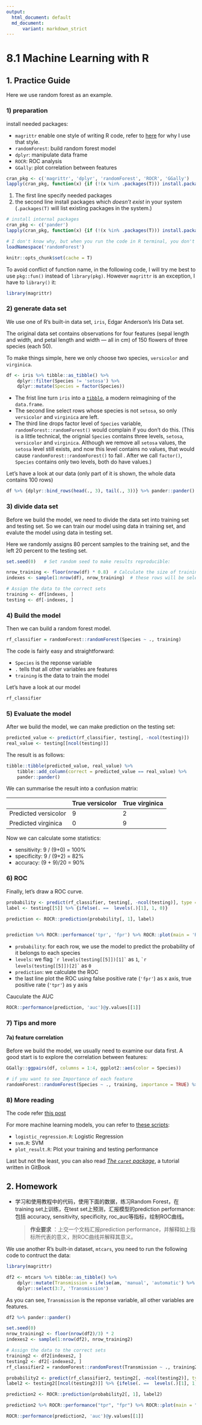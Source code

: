 ```yaml
---
output:
  html_document: default
  md_document:
      variant: markdown_strict
---
```




# 8.1 Machine Learning with R

## 1. Practice Guide

Here we use random forest as an example.

### 1) preparation

install needed packages:

   - `magrittr` enable one style of writing R code, refer to [here](https://r4ds.had.co.nz/pipes.html#piping-alternatives) for why I use that style.
   - `randomForest`: build random forest model
   - `dplyr`: manipulate data frame
   - `ROCR`: ROC analysis
   - `GGally`: plot correlation between features

```r
cran_pkg <- c('magrittr', 'dplyr', 'randomForest', 'ROCR', 'GGally')
lapply(cran_pkg, function(x) {if (!(x %in% .packages(T))) install.packages(x)})
```

1. The first line specify needed packages
1. the second line install packages which _doesn't exist_ in your system (`.packages(T)` will list existing packages in the system.)

 

```r
# install internal packages
cran_pkg <- c('pander')
lapply(cran_pkg, function(x) {if (!(x %in% .packages(T))) install.packages(x)})
```


```r
# I don't know why, but when you run the code in R terminal, you don't need this
loadNamespace('randomForest')

knitr::opts_chunk$set(cache = T)
```


To avoid conflict of function name, in the following code, I will try me best to use `pkg::fun()` instead of `library(pkg)`. However `magrittr` is an exception, I have to `library()` it:

```r
library(magrittr)
```


### 2) generate data set

We use one of R's built-in data set, `iris`, Edgar Anderson’s Iris Data set. 

The original data set contains observations for four features (sepal length and width, and petal length and width --- all in cm) of 150 flowers of three species (each 50). 

To make things simple, here we only choose two species, `versicolor` and `virginica`.

```r
df <- iris %>% tibble::as_tibble() %>% 
    dplyr::filter(Species != 'setosa') %>%
    dplyr::mutate(Species = factor(Species))
```

- The frist line turn `iris` into a [`tibble`](https://tibble.tidyverse.org/), a modern reimagining of the `data.frame`.
- The second line select rows whose species is not `setosa`, so only `versicolor` and `virginica` are left.
- The third line drops factor level of `Species` variable, `randomForest::randomForest()` would complain if you don't do this. (This is a little technical, the orignial `Species` contains three levels, `setosa`, `versicolor` and `virginica`. Although we remove all `setosa` values, the `setosa` level still exists, and now this level contains no values, that would cause `randomForest::randomForest()` to fail . After we call `factor()`, `Species` contains only two levels, both do have values.)

Let's have a look at our data (only part of it is shown, the whole data contains 100 rows)

```r
df %>% {dplyr::bind_rows(head(., 3), tail(., 3))} %>% pander::pander()
```


### 3) divide data set

Before we build the model, we need to divide the data set into training set and testing set. So we can train our model using data in training set, and evalute the model using data in testing set.

Here we randomly assigns 80 percent samples to the training set, and the left 20 percent to the testing set.

```r
set.seed(0)   # Set random seed to make results reproducible:

nrow_training <- floor(nrow(df) * 0.8)  # Calculate the size of training sets
indexes <- sample(1:nrow(df), nrow_training)  # these rows will be select for training

# Assign the data to the correct sets
training <- df[indexes, ] 
testing <- df[-indexes, ]
```

### 4) Build the model

Then we can build a random forest model.

```r
rf_classifier = randomForest::randomForest(Species ~ ., training)
```

The code is fairly easy and straightforward: 

  - `Species` is the reponse variable
  - `.` tells that all other variables are features
  - `training` is the data to train the model

Let's have a look at our model

```r
rf_classifier
```

### 5) Evaluate the model

After we build the model, we can make prediction on the testing set:

```r
predicted_value <- predict(rf_classifier, testing[, -ncol(testing)])
real_value <- testing[[ncol(testing)]]
```

The result is as follows:

```r
tibble::tibble(predicted_value, real_value) %>% 
    tibble::add_column(correct = predicted_value == real_value) %>% 
    pander::pander()
```

We can summarise the result into a confusion matrix:

| &nbsp;               | True versicolor | True virginica |
|----------------------|-----------------|----------------|
| Predicted versicolor | 9               | 2              |
| Predicted virginica  | 0               | 9              |

Now we can calculate some statistics:

- sensitivity: 9 / (9+0) = 100%
- specificity: 9 / (9+2) = 82%
- accuracy: (9 + 9)/20 = 90%
<!--   - mcc (Matthews correlation coefficient): (9\*9 - 0\*2) / (9\*11\*11\*9) = 0.008   -->




### 6) ROC

Finally, let's draw a ROC curve.

```r
probability <- predict(rf_classifier, testing[, -ncol(testing)], type = 'prob')
label <- testing[[5]] %>% {ifelse(. ==  levels(.)[1], 1, 0)}

prediction <- ROCR::prediction(probability[, 1], label)


prediction %>% ROCR::performance('tpr', 'fpr') %>% ROCR::plot(main = 'ROC Curve') 
```

- `probability`: for each row, we use the model to predict the probability of it belongs to each species
- `levels`: we flag `` `r levels(testing[[5]])[1]` `` as `1`, `` `r levels(testing[[5]])[2]` `` as `0`
- `prediction`: we calculate the ROC
- the last line plot the ROC using false positive rate (`'fpr'`) as x axis, true positive rate (`'tpr'`) as y axis

Cauculate the AUC

```r
ROCR::performance(prediction, 'auc')@y.values[[1]]
```

### 7) Tips and more

#### 7a) feature correlation

Before we build the model, we usually need to examine our data first. A good start is to explore the correlation between features:

```r
GGally::ggpairs(df, columns = 1:4, ggplot2::aes(color = Species))
```

```r
# if you want to see Importance of each feature
randomForest::randomForest(Species ~ ., training, importance = TRUE) %>% randomForest::varImpPlot()
```

### 8) More reading

The code refer [this post](https://www.blopig.com/blog/2017/04/a-very-basic-introduction-to-random-forests-using-r/)

For more  machine learning models, you can refer to [these scripts](https://github.com/urluzhi/scripts/tree/master/Rscript/machine_learning):  

  - `logistic_regression.R`: Logistic Regression
  - `svm.R`: SVM
  - `plot_result.R`: Plot your training and testing performance
  
Last but not the least, you can also read _[The `caret` package](http://topepo.github.io/caret)_, a tutorial written in GitBook


## 2. Homework

* 学习和使用教程中的代码，使用下面的数据，练习Random Forest，在training set上训练，在test set上预测，汇报模型的prediction performance: 包括 accuracy, sensitivity, specificity, roc\_auc等指标，绘制ROC曲线。

  > **作业要求** ：上交一个文档汇报prediction performance，并解释如上指标所代表的意义，附ROC曲线并解释其意义。

We use another R's built-in dataset, `mtcars`, you need to run the following code to contruct the data:

```r
library(magrittr)

df2 <- mtcars %>% tibble::as_tibble() %>%
    dplyr::mutate(Transmission = ifelse(am, 'manual', 'automatic') %>% factor) %>%
    dplyr::select(3:7, 'Transmission')
```

As you can see, `Transmission` is the reponse variable, all other variables are features.

```r
df2 %>% pander::pander()
```


```r
set.seed(0)  
nrow_training2 <- floor(nrow(df2)/3) * 2
indexes2 <- sample(1:nrow(df2), nrow_training2) 

# Assign the data to the correct sets
training2 <- df2[indexes2, ] 
testing2 <- df2[-indexes2, ]
rf_classifier2 = randomForest::randomForest(Transmission ~ ., training2) %T>% print

probability2 <- predict(rf_classifier2, testing2[, -ncol(testing2)], type = "prob")
label2 <- testing2[[ncol(testing2)]] %>% {ifelse(. ==  levels(.)[1], 1, 0)}

prediction2 <- ROCR::prediction(probability2[, 1], label2)

prediction2 %>% ROCR::performance("tpr", "fpr") %>% ROCR::plot(main = "ROC Curve") 

ROCR::performance(prediction2, 'auc')@y.values[[1]]
```


